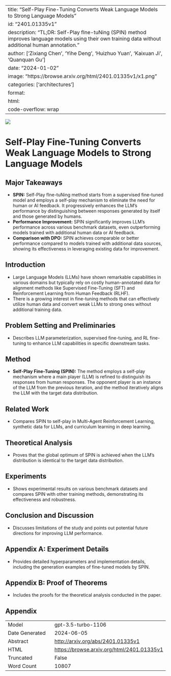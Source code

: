 
---
title: "Self-Play Fine-Tuning Converts Weak Language Models to Strong Language Models"
id: "2401.01335v1"
description: "TL;DR: Self-Play fIne-tuNing (SPIN) method improves language models using their own training data without additional human annotation."
author: ['Zixiang Chen', 'Yihe Deng', 'Huizhuo Yuan', 'Kaixuan Ji', 'Quanquan Gu']
date: "2024-01-02"
image: "https://browse.arxiv.org/html/2401.01335v1/x1.png"
categories: ['architectures']
format:
  html:
    code-overflow: wrap
---

![](https://browse.arxiv.org/html/2401.01335v1/x1.png)

# Self-Play Fine-Tuning Converts Weak Language Models to Strong Language Models

## Major Takeaways
- **SPIN:** Self-Play fIne-tuNing method starts from a supervised fine-tuned model and employs a self-play mechanism to eliminate the need for human or AI feedback. It progressively enhances the LLM's performance by distinguishing between responses generated by itself and those generated by humans.
- **Performance Improvement:** SPIN significantly improves LLM's performance across various benchmark datasets, even outperforming models trained with additional human data or AI feedback.
- **Comparison with DPO:** SPIN achieves comparable or better performance compared to models trained with additional data sources, showing its effectiveness in leveraging existing data for improvement.

## Introduction
- Large Language Models (LLMs) have shown remarkable capabilities in various domains but typically rely on costly human-annotated data for alignment methods like Supervised Fine-Tuning (SFT) and Reinforcement Learning from Human Feedback (RLHF).
- There is a growing interest in fine-tuning methods that can effectively utilize human data and convert weak LLMs to strong ones without additional training data.

## Problem Setting and Preliminaries
- Describes LLM parameterization, supervised fine-tuning, and RL fine-tuning to enhance LLM capabilities in specific downstream tasks.

## Method
- **Self-Play Fine-Tuning (SPIN):** The method employs a self-play mechanism where a main player (LLM) is refined to distinguish its responses from human responses. The opponent player is an instance of the LLM from the previous iteration, and the method iteratively aligns the LLM with the target data distribution.

## Related Work
- Compares SPIN to self-play in Multi-Agent Reinforcement Learning, synthetic data for LLMs, and curriculum learning in deep learning.

## Theoretical Analysis
- Proves that the global optimum of SPIN is achieved when the LLM's distribution is identical to the target data distribution.

## Experiments
- Shows experimental results on various benchmark datasets and compares SPIN with other training methods, demonstrating its effectiveness and robustness.

## Conclusion and Discussion
- Discusses limitations of the study and points out potential future directions for improving LLM performance.

## Appendix A: Experiment Details
- Provides detailed hyperparameters and implementation details, including the generation examples of fine-tuned models by SPIN.

## Appendix B: Proof of Theorems
- Includes the proofs for the theoretical analysis conducted in the paper.

## Appendix

|          |          |
|----------|----------|
| Model     | gpt-3.5-turbo-1106       |
| Date Generated     | 2024-06-05       |
| Abstract | [http://arxiv.org/abs/2401.01335v1](http://arxiv.org/abs/2401.01335v1)        |
| HTML     | [https://browse.arxiv.org/html/2401.01335v1](https://browse.arxiv.org/html/2401.01335v1)       |
| Truncated       | False       |
| Word Count       | 10807       |